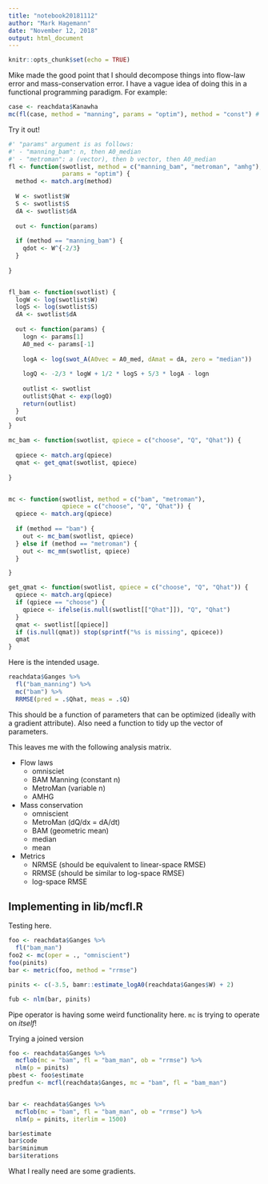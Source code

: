 ```yaml
---
title: "notebook20181112"
author: "Mark Hagemann"
date: "November 12, 2018"
output: html_document
---
```


```r
knitr::opts_chunk$set(echo = TRUE)
```

Mike made the good point that I should decompose things into flow-law error and mass-conservation error. I have a vague idea of doing this in a functional programming paradigm. For example:

```r
case <- reachdata$Kanawha
mc(fl(case, method = "manning", params = "optim"), method = "const") # produce a function that returns a swotlist with a Qhat element.
```

Try it out!

```r
#' "params" argument is as follows:
#' - "manning_bam": n, then A0_median
#' - "metroman": a (vector), then b vector, then A0_median
fl <- function(swotlist, method = c("manning_bam", "metroman", "amhg"),
               params = "optim") {
  method <- match.arg(method)
  
  W <- swotlist$W
  S <- swotlist$S
  dA <- swotlist$dA
  
  out <- function(params)
  
  if (method == "manning_bam") {
    qdot <- W^{-2/3}
  }
  
}


fl_bam <- function(swotlist) {
  logW <- log(swotlist$W)
  logS <- log(swotlist$S)
  dA <- swotlist$dA
  
  out <- function(params) {
    logn <- params[1]
    A0_med <- params[-1]
    
    logA <- log(swot_A(A0vec = A0_med, dAmat = dA, zero = "median"))
    
    logQ <- -2/3 * logW + 1/2 * logS + 5/3 * logA - logn
    
    outlist <- swotlist
    outlist$Qhat <- exp(logQ)
    return(outlist)
  }
  out
}

mc_bam <- function(swotlist, qpiece = c("choose", "Q", "Qhat")) {
  
  qpiece <- match.arg(qpiece)
  qmat <- get_qmat(swotlist, qpiece)
  
}


mc <- function(swotlist, method = c("bam", "metroman"), 
               qpiece = c("choose", "Q", "Qhat")) {
  qpiece <- match.arg(qpiece)
  
  if (method == "bam") {
    out <- mc_bam(swotlist, qpiece)
  } else if (method == "metroman") {
    out <- mc_mm(swotlist, qpiece)
  }

}

get_qmat <- function(swotlist, qpiece = c("choose", "Q", "Qhat")) {
  qpiece <- match.arg(qpiece)
  if (qpiece == "choose") {
    qpiece <- ifelse(is.null(swotlist[["Qhat"]]), "Q", "Qhat")
  }
  qmat <- swotlist[[qpiece]]
  if (is.null(qmat)) stop(sprintf("%s is missing", qpicece))  
  qmat
}

```


Here is the intended usage. 

```r
reachdata$Ganges %>% 
  fl("bam_manning") %>% 
  mc("bam") %>% 
  RRMSE(pred = .$Qhat, meas = .$Q)
```

This should be a function of parameters that can be optimized (ideally with a gradient attribute). Also need a function to tidy up the vector of parameters. 

This leaves me with the following analysis matrix. 

- Flow laws
    - omnisciet
    - BAM Manning (constant n)
    - MetroMan (variable n)
    - AMHG
- Mass conservation
    - omniscient
    - MetroMan (dQ/dx = dA/dt)
    - BAM (geometric mean)
    - median
    - mean
- Metrics
    - NRMSE (should be equivalent to linear-space RMSE)
    - RRMSE (should be similar to log-space RMSE)
    - log-space RMSE


## Implementing in lib/mcfl.R

Testing here. 

```r
foo <- reachdata$Ganges %>% 
  fl("bam_man")
foo2 <- mc(oper = ., "omniscient")
foo(pinits)
bar <- metric(foo, method = "rrmse")

pinits <- c(-3.5, bamr::estimate_logA0(reachdata$Ganges$W) + 2)

fub <- nlm(bar, pinits)
```

Pipe operator is having some weird functionality here. `mc` is trying to operate on *itself*!

Trying a joined version

```r
foo <- reachdata$Ganges %>% 
  mcflob(mc = "bam", fl = "bam_man", ob = "rrmse") %>% 
  nlm(p = pinits)
pbest <- foo$estimate
predfun <- mcfl(reachdata$Ganges, mc = "bam", fl = "bam_man")


bar <- reachdata$Ganges %>% 
  mcflob(mc = "bam", fl = "bam_man", ob = "rrmse") %>% 
  nlm(p = pinits, iterlim = 1500)

bar$estimate
bar$code
bar$minimum
bar$iterations

```

What I really need are some gradients. 
